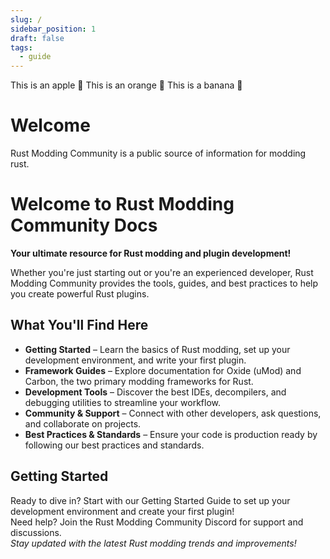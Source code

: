 ```yaml
---
slug: /
sidebar_position: 1
draft: false
tags:
  - guide
---
```


<Tabs>
  <TabItem value="apple" label="Apple" default>
    This is an apple 🍎
  </TabItem>
  <TabItem value="orange" label="Orange">
    This is an orange 🍊
  </TabItem>
  <TabItem value="banana" label="Banana">
    This is a banana 🍌
  </TabItem>
</Tabs>


# Welcome

Rust Modding Community is a public source of information for modding rust.  

# Welcome to Rust Modding Community Docs

**Your ultimate resource for Rust modding and plugin development!**  

Whether you're just starting out or you're an experienced developer, Rust Modding Community provides the tools, guides, and best practices to help you create powerful Rust plugins.  
## What You'll Find Here
- **Getting Started** – Learn the basics of Rust modding, set up your development environment, and write your first plugin.  
- **Framework Guides** – Explore documentation for Oxide (uMod) and Carbon, the two primary modding frameworks for Rust.  
- **Development Tools** – Discover the best IDEs, decompilers, and debugging utilities to streamline your workflow.  
- **Community & Support** – Connect with other developers, ask questions, and collaborate on projects.  
- **Best Practices & Standards** – Ensure your code is production ready by following our best practices and standards.  
## Getting Started
Ready to dive in? Start with our Getting Started Guide to set up your development environment and create your first plugin!  
Need help? Join the Rust Modding Community Discord for support and discussions.  
*Stay updated with the latest Rust modding trends and improvements!*  